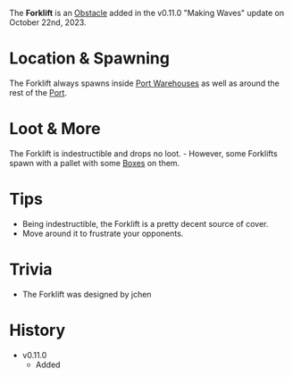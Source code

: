 The **Forklift** is an [Obstacle](/obstacles) added in the v0.11.0 "Making Waves" update on October 22nd, 2023.

# Location & Spawning
The Forklift always spawns inside [Port Warehouses](/buildings/port_warehouse) as well as around the rest of the [Port](/buildings/port).

# Loot & More
The Forklift is indestructible and drops no loot.
    - However, some Forklifts spawn with a pallet with some [Boxes](/obstacles/box) on them.

# Tips
- Being indestructible, the Forklift is a pretty decent source of cover.
- Move around it to frustrate your opponents.

# Trivia
- The Forklift was designed by jchen

# History
- v0.11.0
    - Added